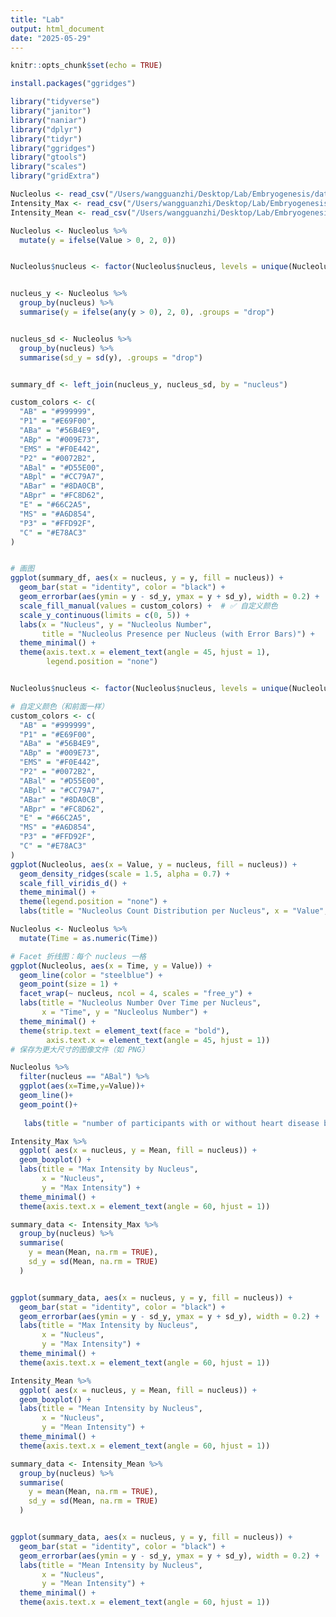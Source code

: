 ```yaml
---
title: "Lab"
output: html_document
date: "2025-05-29"
---
```


```r
knitr::opts_chunk$set(echo = TRUE)
```

```r
install.packages("ggridges")
```

```r
library("tidyverse")
library("janitor")
library("naniar")
library("dplyr")
library("tidyr")
library("ggridges")
library("gtools")
library("scales")
library("gridExtra")
```

```r
Nucleolus <- read_csv("/Users/wangguanzhi/Desktop/Lab/Embryogenesis/data/Final_All_Nucleoli_Data.csv")
Intensity_Max <- read_csv("/Users/wangguanzhi/Desktop/Lab/Embryogenesis/data/Final_Intensity_Max_Combined_Table.csv")
Intensity_Mean <- read_csv("/Users/wangguanzhi/Desktop/Lab/Embryogenesis/data/Final_Intensity_Mean_Combined_Table.csv")
```


```r
Nucleolus <- Nucleolus %>%
  mutate(y = ifelse(Value > 0, 2, 0))


Nucleolus$nucleus <- factor(Nucleolus$nucleus, levels = unique(Nucleolus$nucleus))


nucleus_y <- Nucleolus %>%
  group_by(nucleus) %>%
  summarise(y = ifelse(any(y > 0), 2, 0), .groups = "drop")


nucleus_sd <- Nucleolus %>%
  group_by(nucleus) %>%
  summarise(sd_y = sd(y), .groups = "drop")


summary_df <- left_join(nucleus_y, nucleus_sd, by = "nucleus")

custom_colors <- c(
  "AB" = "#999999",
  "P1" = "#E69F00",
  "ABa" = "#56B4E9",
  "ABp" = "#009E73",
  "EMS" = "#F0E442",
  "P2" = "#0072B2",
  "ABal" = "#D55E00",
  "ABpl" = "#CC79A7",
  "ABar" = "#8DA0CB",
  "ABpr" = "#FC8D62",
  "E" = "#66C2A5",
  "MS" = "#A6D854",
  "P3" = "#FFD92F",
  "C" = "#E78AC3"
)


# 画图
ggplot(summary_df, aes(x = nucleus, y = y, fill = nucleus)) +
  geom_bar(stat = "identity", color = "black") + 
  geom_errorbar(aes(ymin = y - sd_y, ymax = y + sd_y), width = 0.2) +
  scale_fill_manual(values = custom_colors) +  # ✅ 自定义颜色
  scale_y_continuous(limits = c(0, 5)) +
  labs(x = "Nucleus", y = "Nucleolus Number",
       title = "Nucleolus Presence per Nucleus (with Error Bars)") +
  theme_minimal() +
  theme(axis.text.x = element_text(angle = 45, hjust = 1),
        legend.position = "none")



```

```r
Nucleolus$nucleus <- factor(Nucleolus$nucleus, levels = unique(Nucleolus$nucleus))

# 自定义颜色（和前面一样）
custom_colors <- c(
  "AB" = "#999999",
  "P1" = "#E69F00",
  "ABa" = "#56B4E9",
  "ABp" = "#009E73",
  "EMS" = "#F0E442",
  "P2" = "#0072B2",
  "ABal" = "#D55E00",
  "ABpl" = "#CC79A7",
  "ABar" = "#8DA0CB",
  "ABpr" = "#FC8D62",
  "E" = "#66C2A5",
  "MS" = "#A6D854",
  "P3" = "#FFD92F",
  "C" = "#E78AC3"
)
ggplot(Nucleolus, aes(x = Value, y = nucleus, fill = nucleus)) +
  geom_density_ridges(scale = 1.5, alpha = 0.7) +
  scale_fill_viridis_d() +
  theme_minimal() +
  theme(legend.position = "none") +
  labs(title = "Nucleolus Count Distribution per Nucleus", x = "Value", y = "Nucleus")

```


```r
Nucleolus <- Nucleolus %>%
  mutate(Time = as.numeric(Time))

# Facet 折线图：每个 nucleus 一格
ggplot(Nucleolus, aes(x = Time, y = Value)) +
  geom_line(color = "steelblue") +
  geom_point(size = 1) +
  facet_wrap(~ nucleus, ncol = 4, scales = "free_y") +
  labs(title = "Nucleolus Number Over Time per Nucleus",
       x = "Time", y = "Nucleolus Number") +
  theme_minimal() +
  theme(strip.text = element_text(face = "bold"),
        axis.text.x = element_text(angle = 45, hjust = 1))
# 保存为更大尺寸的图像文件（如 PNG）


```


```r
Nucleolus %>% 
  filter(nucleus == "ABal") %>% 
  ggplot(aes(x=Time,y=Value))+
  geom_line()+
  geom_point()+
  
   labs(title = "number of participants with or without heart disease by age")
```

```r
Intensity_Max %>% 
  ggplot( aes(x = nucleus, y = Mean, fill = nucleus)) +
  geom_boxplot() +
  labs(title = "Max Intensity by Nucleus",
       x = "Nucleus",
       y = "Max Intensity") +
  theme_minimal() +
  theme(axis.text.x = element_text(angle = 60, hjust = 1))
```
```r
summary_data <- Intensity_Max %>%
  group_by(nucleus) %>%
  summarise(
    y = mean(Mean, na.rm = TRUE),
    sd_y = sd(Mean, na.rm = TRUE)
  )


ggplot(summary_data, aes(x = nucleus, y = y, fill = nucleus)) +
  geom_bar(stat = "identity", color = "black") + 
  geom_errorbar(aes(ymin = y - sd_y, ymax = y + sd_y), width = 0.2) +
  labs(title = "Max Intensity by Nucleus",
       x = "Nucleus",
       y = "Max Intensity") +
  theme_minimal() +
  theme(axis.text.x = element_text(angle = 60, hjust = 1))
```
```r
Intensity_Mean %>% 
  ggplot( aes(x = nucleus, y = Mean, fill = nucleus)) +
  geom_boxplot() +
  labs(title = "Mean Intensity by Nucleus",
       x = "Nucleus",
       y = "Mean Intensity") +
  theme_minimal() +
  theme(axis.text.x = element_text(angle = 60, hjust = 1))
```
```r
summary_data <- Intensity_Mean %>%
  group_by(nucleus) %>%
  summarise(
    y = mean(Mean, na.rm = TRUE),
    sd_y = sd(Mean, na.rm = TRUE)
  )


ggplot(summary_data, aes(x = nucleus, y = y, fill = nucleus)) +
  geom_bar(stat = "identity", color = "black") + 
  geom_errorbar(aes(ymin = y - sd_y, ymax = y + sd_y), width = 0.2) +
  labs(title = "Mean Intensity by Nucleus",
       x = "Nucleus",
       y = "Mean Intensity") +
  theme_minimal() +
  theme(axis.text.x = element_text(angle = 60, hjust = 1))
```

